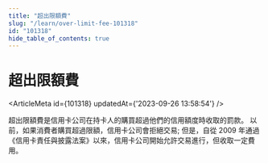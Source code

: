 ```yaml
---
title: "超出限額費"
slug: "/learn/over-limit-fee-101318"
id: "101318"
hide_table_of_contents: true
---
```



# 超出限額費

<ArticleMeta id={101318} updatedAt={'2023-09-26 13:58:54'} />
<div className='border-solid border-b border-t-0 my-4 border-[var(--ifm-color-gray-300)]' />

超出限額費是信用卡公司在持卡人的購買超過他們的信用額度時收取的罰款。 以前，如果消費者購買超過限額，信用卡公司會拒絕交易; 但是，自從 2009 年通過《信用卡責任與披露法案》以來，信用卡公司開始允許交易進行，但收取一定費用。
